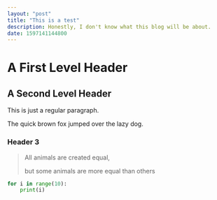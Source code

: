 ```yaml
---
layout: "post"
title: "This is a test"
description: Honestly, I don't know what this blog will be about.
date: 1597141144800
---
```


A First Level Header
====================

A Second Level Header
---------------------

This is just a
regular paragraph.

The quick brown fox jumped over the lazy
dog.

### Header 3

> All animals are created equal,
>
> but some animals are more equal than others

```python
for i in range(10):
    print(i)
```
